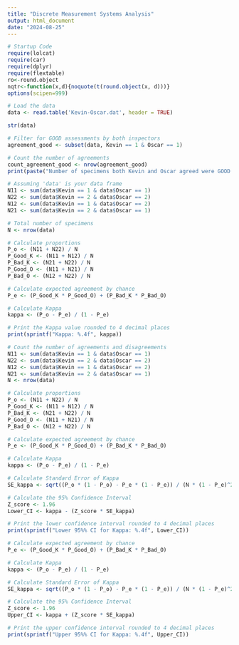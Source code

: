 ---
title: "Discrete Measurement Systems Analysis"
output: html_document
date: "2024-08-25"
---

```{r}
# Startup Code
require(lolcat)
require(car)
require(dplyr)
require(flextable)
ro<-round.object
nqtr<-function(x,d){noquote(t(round.object(x, d)))}
options(scipen=999)
```


```{r}
# Load the data
data <- read.table('Kevin-Oscar.dat', header = TRUE)

str(data)

# Filter for GOOD assessments by both inspectors
agreement_good <- subset(data, Kevin == 1 & Oscar == 1)

# Count the number of agreements
count_agreement_good <- nrow(agreement_good)
print(paste("Number of specimens both Kevin and Oscar agreed were GOOD:", count_agreement_good))

```

```{r}
# Assuming 'data' is your data frame
N11 <- sum(data$Kevin == 1 & data$Oscar == 1)
N22 <- sum(data$Kevin == 2 & data$Oscar == 2)
N12 <- sum(data$Kevin == 1 & data$Oscar == 2)
N21 <- sum(data$Kevin == 2 & data$Oscar == 1)

# Total number of specimens
N <- nrow(data)

# Calculate proportions
P_o <- (N11 + N22) / N
P_Good_K <- (N11 + N12) / N
P_Bad_K <- (N21 + N22) / N
P_Good_O <- (N11 + N21) / N
P_Bad_O <- (N12 + N22) / N

# Calculate expected agreement by chance
P_e <- (P_Good_K * P_Good_O) + (P_Bad_K * P_Bad_O)

# Calculate Kappa
kappa <- (P_o - P_e) / (1 - P_e)

# Print the Kappa value rounded to 4 decimal places
print(sprintf("Kappa: %.4f", kappa))

```


```{r}


# Count the number of agreements and disagreements
N11 <- sum(data$Kevin == 1 & data$Oscar == 1)
N22 <- sum(data$Kevin == 2 & data$Oscar == 2)
N12 <- sum(data$Kevin == 1 & data$Oscar == 2)
N21 <- sum(data$Kevin == 2 & data$Oscar == 1)
N <- nrow(data)

# Calculate proportions
P_o <- (N11 + N22) / N
P_Good_K <- (N11 + N12) / N
P_Bad_K <- (N21 + N22) / N
P_Good_O <- (N11 + N21) / N
P_Bad_O <- (N12 + N22) / N

# Calculate expected agreement by chance
P_e <- (P_Good_K * P_Good_O) + (P_Bad_K * P_Bad_O)

# Calculate Kappa
kappa <- (P_o - P_e) / (1 - P_e)

# Calculate Standard Error of Kappa
SE_kappa <- sqrt((P_o * (1 - P_o) - P_e * (1 - P_e)) / (N * (1 - P_e)^2))

# Calculate the 95% Confidence Interval
Z_score <- 1.96
Lower_CI <- kappa - (Z_score * SE_kappa)

# Print the lower confidence interval rounded to 4 decimal places
print(sprintf("Lower 95%% CI for Kappa: %.4f", Lower_CI))

```

```{r}
# Calculate expected agreement by chance
P_e <- (P_Good_K * P_Good_O) + (P_Bad_K * P_Bad_O)

# Calculate Kappa
kappa <- (P_o - P_e) / (1 - P_e)

# Calculate Standard Error of Kappa
SE_kappa <- sqrt((P_o * (1 - P_o) - P_e * (1 - P_e)) / (N * (1 - P_e)^2))

# Calculate the 95% Confidence Interval
Z_score <- 1.96
Upper_CI <- kappa + (Z_score * SE_kappa)

# Print the upper confidence interval rounded to 4 decimal places
print(sprintf("Upper 95%% CI for Kappa: %.4f", Upper_CI))
```





















